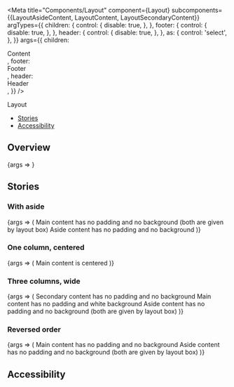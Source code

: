 
<Meta
  title="Components/Layout"
  component={Layout}
  subcomponents={{LayoutAsideContent, LayoutContent, LayoutSecondaryContent}}
  argTypes={{
    children: {
      control: {
        disable: true,
      },
    },
    footer: {
      control: {
        disable: true,
      },
    },
    header: {
      control: {
        disable: true,
      },
    },
    as: {
      control: 'select',
    },
  }}
  args={{
    children: <div>Content</div>,
    footer: <div>Footer</div>,
    header: <div>Header</div>,
  }}
/>

<PageHeader>Layout</PageHeader>

- [Stories](#stories)
- [Accessibility](#accessibility)

## Overview

<Canvas>
  <Story name="Default">{args => <Layout {...args} />}</Story>
</Canvas>

<ArgsTable story="Default" />

## Stories

### With aside

<Canvas>
  <Story name="With Aside">
    {args => (
      <Layout {...args}>
        <LayoutContent>
          <Text>
            Main content has no padding and no background (both are given by
            layout box)
          </Text>
        </LayoutContent>
        <LayoutAsideContent>
          <Text>Aside content has no padding and no background</Text>
        </LayoutAsideContent>
      </Layout>
    )}
  </Story>
</Canvas>

### One column, centered

<Canvas>
  <Story name="One Column Centered">
    {args => (
      <Layout {...args}>
        <LayoutContent center>
          <Text>Main content is centered</Text>
        </LayoutContent>
      </Layout>
    )}
  </Story>
</Canvas>

### Three columns, wide

<Canvas>
  <Story name="Three Columns Wide" args={{threeColumns: true, wide: true}}>
    {args => (
      <Layout {...args}>
        <LayoutSecondaryContent>
          <Text>Secondary content has no padding and no background</Text>
        </LayoutSecondaryContent>
        <LayoutContent>
          <Text>Main content has no padding and white background</Text>
        </LayoutContent>
        <LayoutAsideContent>
          <Text>
            Aside content has no padding and no background (both are given by
            layout box)
          </Text>
        </LayoutAsideContent>
      </Layout>
    )}
  </Story>
</Canvas>

### Reversed order

<Canvas>
  <Story name="Reversed Order" args={{reversedOrder: true}}>
    {args => (
      <Layout {...args}>
        <LayoutContent>
          <Text>Main content has no padding and no background</Text>
        </LayoutContent>
        <LayoutAsideContent>
          <Text>
            Aside content has no padding and no background (both are given by
            layout box)
          </Text>
        </LayoutAsideContent>
      </Layout>
    )}
  </Story>
</Canvas>

## Accessibility

<LayoutA11y />
